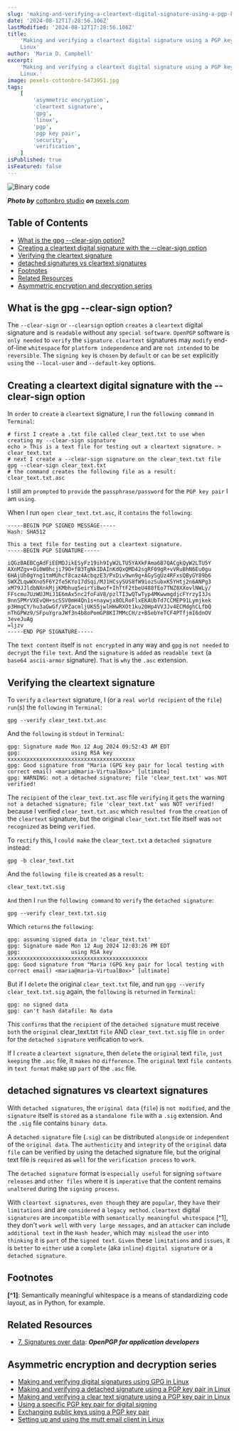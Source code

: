 ```yaml
---
slug: 'making-and-verifying-a-cleartext-digital-signature-using-a-pgp-key-pair-in-linux'
date: '2024-08-12T17:28:56.106Z'
lastModified: '2024-08-12T17:28:56.106Z'
title:
    'Making and verifying a cleartext digital signature using a PGP key pair in
    Linux'
author: 'Maria D. Campbell'
excerpt:
    'Making and verifying a cleartext digital signature using a PGP key pair in
    Linux.'
image: pexels-cottonbro-5473951.jpg
tags:
    [
        'asymmetric encryption',
        'cleartext signature',
        'gpg',
        'linux',
        'pgp',
        'pgp key pair',
        'security',
        'verification',
    ]
isPublished: true
isFeatured: false
---
```


![Binary code](pexels-cottonbro-5473951.jpg)

**_Photo by_** [cottonbro studio](https://www.pexels.com/@cottonbro/) **_on_**
[pexels.com](https://www.pexels.com/photo/green-and-white-lights-5473951/)

## Table of Contents

-   [What is the gpg --clear-sign option?](#what-is-the-gpg-clear-sign-option)
-   [Creating a cleartext digital signature with the --clear-sign option](#creating-a-cleartext-digital-signature-with-the-clear-sign-option)
-   [Verifying the cleartext signature](#verifying-the-cleartext-signature)
-   [detached signatures vs cleartext signatures](#detached0-signatures-vs-cleartext-signatures)
-   [Footnotes](#footnotes)
-   [Related Resources](#related-resources)
-   [Asymmetric encryption and decryption series](#asymmetric-encryption-and-decryption-series)

## What is the gpg --clear-sign option?

The `--clear-sign` or `--clearsign` option `creates` a `cleartext` digital
signature and is `readable` without any `special software`. `OpenPGP` software
is `only needed` to `verify` the `signature`. `cleartext` signatures may
`modify` end-of-line `whitespace` for `platform independence` and are
`not intended` to be `reversible`. The `signing key` is `chosen` by `default` or
`can` be `set` explicitly `using` the `--local-user` and `--default-key`
options.

## Creating a cleartext digital signature with the --clear-sign option

In `order` to `create` a `cleartext` signature, I `run` the `following command`
in `Terminal`:

```shell
# first I create a .txt file called clear_text.txt to use when creating my --clear-sign signature
echo > This is a text file for testing out a cleartext signature. > clear_text.txt
# next I create a --clear-sign signature on the clear_text.txt file
gpg --clear-sign clear_text.txt
# the command creates the following file as a result:
clear_text.txt.asc
```

I still am `prompted` to `provide` the `passphrase/password` for the
`PGP key pair` I am `using`.

When I run `open clear_text.txt.asc`, it `contains` the `following`:

```shell
-----BEGIN PGP SIGNED MESSAGE-----
Hash: SHA512

This a text file for testing out a cleartext signature.
-----BEGIN PGP SIGNATURE-----

iQGzBAEBCgAdFiEEMDJikESyFz19ih9IyW2LTU5YAXkFAma6B7QACgkQyW2LTU5Y
AXnMZgv+Oi0W0hcji79O+fB3TgNkIDAInKdQxQMD42sgRF09gR+vVRuBhN6Eu0gu
6HAjUh0gYng1tmMUhcf8caz4AcbqzE3/PxDiv9wn9g+AGySgUz4RFxsQByGY89b6
SWXZLqwWXno5F6Y2fe5KYo17dSqi/MJ1HCsySUS8fW9iozSubxK5YHtj2n6ANPg3
xM79JJldbNXnkMjjKMbhuq5eirYiBwof+IhTtF2tbeU488fEo7TNZ8XXovlNWLy/
FFscmu7UzWUJMiJ1E6mAx5nc2foFaV8/pzlTI3wQTwTyp4MKwwmgdjcFYrzyI3Js
9nnSPMrVXEvQH+scSSV0mH4Qn1s+naywjx8OLRoFlxEKAUbTd7CCMEP91Lymjkek
p3HmgCY/hu3aGwGf/VPZacmljUKS5jwlHHwRXOt1ku20Hp4VVJJv4ECMdghCLfbQ
nThGPWz9/SFpuYgraJWf3n4b8oPomGP8KI7MMcCH/z+B5ebYeTCF4PTfjmI6dnOV
3eveJuAg
=ljzv
-----END PGP SIGNATURE-----
```

The `text content` itself is `not encrypted` in any way and `gpg` is
`not needed` to `decrypt` the `file text`. And the `signature` is `added` as
`readable text` (a `base64 ascii-armor` signature). `That` is `why` the `.asc`
extension.

## Verifying the cleartext signature

To `verify` a `cleartext` signature, I (or a `real world recipient` of the
`file`) `run`(s) the `following` in `Terminal`:

```shell
gpg --verify clear_text.txt.asc
```

And the `following` is `stdout` in `Terminal`:

```shell
gpg: Signature made Mon 12 Aug 2024 09:52:43 AM EDT
gpg:                using RSA key xxxxxxxxxxxxxxxxxxxxxxxxxxxxxxxxxxxxxxxx
gpg: Good signature from "Maria (GPG key pair for local testing with correct email) <maria@maria-VirtualBox>" [ultimate]
gpg: WARNING: not a detached signature; file 'clear_text.txt' was NOT verified!
```

The `recipient` of the `clear_text.txt.asc` file `verifying` it `gets` the
warning `not a detached signature; file 'clear_text.txt' was NOT verified!`
because I verified `clear_text.txt.asc` which `resulted from` the `creation` of
the `cleartext` signature, but the original `clear_text.txt` file itself was
`not recognized` as being `verified`.

To `rectify` this, I `could make` the `clear_text.txt` a `detached signature`
instead:

```shell
gpg -b clear_text.txt
```

And the `following file` is `created` as a `result`:

```shell
clear_text.txt.sig
```

`And` then I `run` the `following command` to `verify` the `detached signature`:

```shell
gpg --verify clear_text.txt.sig
```

Which `returns` the `following`:

```shell
gpg: assuming signed data in 'clear_text.txt'
gpg: Signature made Mon 12 Aug 2024 12:03:26 PM EDT
gpg:                using RSA key xxxxxxxxxxxxxxxxxxxxxxxxxxxxxxxxxxxxxxxxxxxx
gpg: Good signature from "Maria (GPG key pair for local testing with correct email) <maria@maria-VirtualBox>" [ultimate]
```

But if I `delete` the original `clear_text.txt` file, and run
`gpg --verify clear_text.txt.sig` again, the `following` is `returned` in
`Terminal`:

```shell
gpg: no signed data
gpg: can't hash datafile: No data
```

This `confirms` that the `recipient` of the `detached signature` must receive
`both` the `original` clear_text.txt `file` AND `clear_text.txt.sig` file
`in order` for the `detached signature` verification to `work`.

If I `create` a `cleartext signature`, then `delete` the `original` text `file`,
`just keeping` the `.asc` file, it `makes` no `difference`. The `original` text
`file contents` in `text format` make up `part` of the `.asc` file.

## detached signatures vs cleartext signatures

With `detached signatures`, the `original data` (`file`) is `not modified`, and
the `signature` itself is `stored` as a `standalone file` with a `.sig`
extension. And the `.sig` file contains `binary data`.

A `detached signature` file (`.sig`) `can` be distributed `alongside` or
`independent` of the `original data`. The `authenticity` and `integrity` of the
`original` data `file` can be verified by using the detached signature file, but
the original text file is `required` as `well` for the `verification process` to
`work`.

The `detached signature` format is `especially useful` for signing
`software releases` and `other files` where it is `imperative` that the content
remains `unaltered` during the `signing process`.

With `cleartext signatures`, `even though` they are `popular`, they `have` their
`limitations` and are `considered` a `legacy method`. `cleartext` digital
`signatures` are `incompatible` with `semantically meaningful whitespace` [^1],
they don't `work well` with `very large messages`, and an `attacker` can include
`additional text` in the `Hash header`, which may` mislead` the `user` into
`thinking` it is `part` of the `signed text`. `Given` these `limitations` and
`issues`, it is `better` to `either` use a `complete` (aka `inline`)
`digital signature` or a `detached signature`.

## Footnotes

**[^1]**: Semantically meaningful whitespace is a means of standardizing code
layout, as in Python, for example.

## Related Resources

-   [7. Signatures over data](https://openpgp.dev/book/signing_data.html):
    **_OpenPGP for application developers_**

## Asymmetric encryption and decryption series

-   [Making and verifying digital signatures using GPG in Linux](/blog/making-and-verifying-digital-signatures-using-gpg-in-linux)
-   [Making and verifying a detached signature using a PGP key pair in Linux](/blog/making-and-verifying-a-detached-signature-using-a-pgp-key-pair-in-linux)
-   [Making and verifying a clear text signature using a PGP key pair in Linux](/blog/making-and-verifying-a-cleartext-digital-signature-using-a-pgp-key-pair-in-linux)
-   [Using a specific PGP key pair for digital signing](/blog/using-a-specific-pgp-key-pair-for-digital-signing)
-   [Exchanging public keys using a PGP key pair](/blog/exchanging-keys-using-a-pgp-key-pair)
-   [Setting up and using the mutt email client in Linux](http://localhost:3000/blog/setting-up-and-using-the-mutt-email-client-in-linux)
